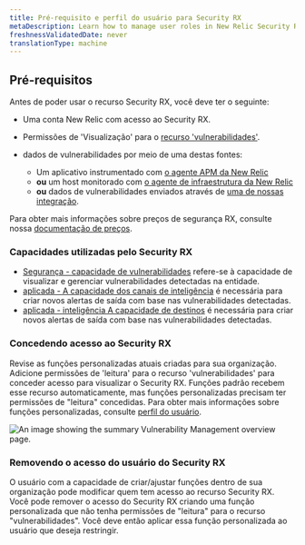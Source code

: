 ```yaml
---
title: Pré-requisito e perfil do usuário para Security RX
metaDescription: Learn how to manage user roles in New Relic Security RX.
freshnessValidatedDate: never
translationType: machine
---
```


## Pré-requisitos

Antes de poder usar o recurso Security RX, você deve ter o seguinte:

* Uma conta New Relic com acesso ao Security RX.

* Permissões de 'Visualização' para o [recurso 'vulnerabilidades'](/docs/accounts/accounts-billing/new-relic-one-user-management/user-permissions/#security).

* dados de vulnerabilidades por meio de uma destas fontes:

  * Um aplicativo instrumentado com [o agente APM da New Relic](docs/apm/new-relic-apm/getting-started/introduction-apm/)
  * **ou** um host monitorado com [o agente de infraestrutura da New Relic](docs/infrastructure/infrastructure-agent/new-relic-guided-install-overview/)
  * **ou** dados de vulnerabilidades enviados através de [uma de nossas integração](/docs/vulnerability-management/integrations/overview).

Para obter mais informações sobre preços de segurança RX, consulte nossa [documentação de preços](/docs/licenses/license-information/usage-plans/new-relic-one-usage-plan-descriptions/#list-price).

### Capacidades utilizadas pelo Security RX

* [Segurança - capacidade de vulnerabilidades](/docs/accounts/accounts-billing/new-relic-one-user-management/user-permissions/#security) refere-se à capacidade de visualizar e gerenciar vulnerabilidades detectadas na entidade.
* [aplicada - A capacidade dos canais de inteligência](/docs/accounts/accounts-billing/new-relic-one-user-management/user-permissions/#applied-intelligence) é necessária para criar novos alertas de saída com base nas vulnerabilidades detectadas.
* [aplicada - inteligência A capacidade de destinos](/docs/accounts/accounts-billing/new-relic-one-user-management/user-permissions/#applied-intelligence) é necessária para criar novos alertas de saída com base nas vulnerabilidades detectadas.

### Concedendo acesso ao Security RX

Revise as funções personalizadas atuais criadas para sua organização. Adicione permissões de 'leitura' para o recurso 'vulnerabilidades' para conceder acesso para visualizar o Security RX. Funções padrão recebem esse recurso automaticamente, mas funções personalizadas precisam ter permissões de &quot;leitura&quot; concedidas. Para obter mais informações sobre funções personalizadas, consulte [perfil do usuário](/docs/accounts/accounts-billing/new-relic-one-user-management/user-management-concepts/#roles).

<img title="Vulnerability Management overview" alt="An image showing the summary Vulnerability Management overview page." src="/images/vm_user_role.webp" />

### Removendo o acesso do usuário do Security RX

O usuário com a capacidade de criar/ajustar funções dentro de sua organização pode modificar quem tem acesso ao recurso Security RX. Você pode remover o acesso do Security RX criando uma função personalizada que não tenha permissões de &quot;leitura&quot; para o recurso &quot;vulnerabilidades&quot;. Você deve então aplicar essa função personalizada ao usuário que deseja restringir.